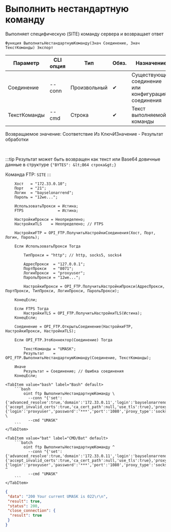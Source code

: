 ﻿---
sidebar_position: 7
description: Выполнить нестандартную команду и другие функции для работы с FTP в Открытом пакете интеграций - бесплатной open-source библиотеке интеграций для 1С:Предприятие 8, OneScript и CLI
keywords: [1C, 1С, 1С:Предприятие, 1С:Предприятие 8.3, API, Интеграция, Сервисы, Обмен, OneScript, CLI, FTP]
---


# Выполнить нестандартную команду
 Выполняет специфическую (SITE) команду сервера и возвращает ответ



`Функция ВыполнитьНестандартнуюКоманду(Знач Соединение, Знач ТекстКоманды) Экспорт`

  | Параметр | CLI опция | Тип | Обяз. | Назначение |
  |-|-|-|-|-|
  | Соединение | --conn | Произвольный | &#x2714; | Существующее соединение или конфигурация соединения |
  | ТекстКоманды | --cmd | Строка | &#x2714; | Текст выполняемой команды |

  
  Возвращаемое значение:   Соответствие Из КлючИЗначение - Результат обработки

<br/>

:::tip
Результат может быть возвращен как текст или Base64 довичные данные в структуре `{"BYTES": &lt;B64 строка&gt;}`

Команда FTP: `SITE`
:::
<br/>



```bsl title="Пример использования для 1С:Предприятие/OneScript"
    Хост   = "172.33.0.10";
    Порт   = "21";
    Логин  = "bayselonarrend";
    Пароль = "12we...";

    ИспользоватьПрокси = Истина;
    FTPS               = Истина;

    НастройкиПрокси = Неопределено;
    НастройкиTLS    = Неопределено; // FTPS

    НастройкиFTP = OPI_FTP.ПолучитьНастройкиСоединения(Хост, Порт, Логин, Пароль);

    Если ИспользоватьПрокси Тогда

        ТипПрокси = "http"; // http, socks5, socks4

        АдресПрокси  = "127.0.0.1";
        ПортПрокси   = "8071";
        ЛогинПрокси  = "proxyuser";
        ПарольПрокси = "12we...";

        НастройкиПрокси = OPI_FTP.ПолучитьНастройкиПрокси(АдресПрокси, ПортПрокси, ТипПрокси, ЛогинПрокси, ПарольПрокси);

    КонецЕсли;

    Если FTPS Тогда
        НастройкиTLS = OPI_FTP.ПолучитьНастройкиTLS(Истина);
    КонецЕсли;

    Соединение = OPI_FTP.ОткрытьСоединение(НастройкиFTP, НастройкиПрокси, НастройкиTLS);

    Если OPI_FTP.ЭтоКоннектор(Соединение) Тогда

        ТекстКоманды = "UMASK";
        Результат    = OPI_FTP.ВыполнитьНестандартнуюКоманду(Соединение, ТекстКоманды);

    Иначе
        Результат = Соединение; // Ошибка соединения
    КонецЕсли;
```
    

 <Tabs>
  
    <TabItem value="bash" label="Bash" default>
        ```bash
            oint ftp ВыполнитьНестандартнуюКоманду \
              --conn "{'set':{'advanced_resolve':true,'domain':'172.33.0.11','login':'bayselonarrend','passive':true,'password':'***','port':'21','read_timeout':'120','write_timeout':'120'},'tls':{'accept_invalid_certs':true,'ca_cert_path':null,'use_tls':true},'proxy':{'login':'proxyuser','password':'***','port':'1080','proxy_type':'socks5','server':'127.0.0.1'}}" \
              --cmd "UMASK"
        ```
    </TabItem>
  
    <TabItem value="bat" label="CMD/Bat" default>
        ```batch
            oint ftp ВыполнитьНестандартнуюКоманду ^
              --conn "{'set':{'advanced_resolve':true,'domain':'172.33.0.11','login':'bayselonarrend','passive':true,'password':'***','port':'21','read_timeout':'120','write_timeout':'120'},'tls':{'accept_invalid_certs':true,'ca_cert_path':null,'use_tls':true},'proxy':{'login':'proxyuser','password':'***','port':'1080','proxy_type':'socks5','server':'127.0.0.1'}}" ^
              --cmd "UMASK"
        ```
    </TabItem>
</Tabs>


```json title="Результат"
{
 "data": "200 Your current UMASK is 022\r\n",
 "result": true,
 "status": 200,
 "close_connection": {
  "result": true
 }
}
```
